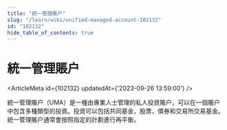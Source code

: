 ```yaml
---
title: "統一管理賬户"
slug: "/learn/wiki/unified-managed-account-102132"
id: "102132"
hide_table_of_contents: true
---
```



# 統一管理賬户

<ArticleMeta id={102132} updatedAt={'2023-09-26 13:59:00'} />
<div className='border-solid border-b border-t-0 my-4 border-[var(--ifm-color-gray-300)]' />

統一管理賬户（UMA）是一種由專業人士管理的私人投資賬户，可以在一個賬户中包含多種類型的投資。投資可以包括共同基金，股票，債券和交易所交易基金。統一管理賬户通常會按照指定的計劃進行再平衡。
